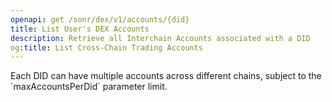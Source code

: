 ```yaml
---
openapi: get /sonr/dex/v1/accounts/{did}
title: List User's DEX Accounts
description: Retrieve all Interchain Accounts associated with a DID
og:title: List Cross-Chain Trading Accounts
---
```


<Info>
  Each DID can have multiple accounts across different chains,
  subject to the `maxAccountsPerDid` parameter limit.
</Info>
